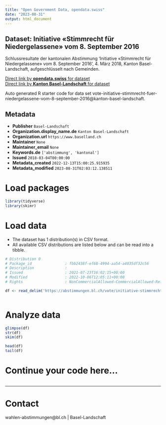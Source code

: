 ```yaml
---
title: "Open Government Data, opendata.swiss"
date: "2023-08-31"
output: html_document
---
```


## Dataset: Initiative «Stimmrecht für Niedergelassene» vom 8. September 2016

Schlussresultate der kantonalen Abstimmung 'Initiative «Stimmrecht für Niedergelassene» vom 8. September 2016', 4. März 2018, Kanton Basel-Landschaft, aufgeschlüsselt nach Gemeinden.

[Direct link by **opendata.swiss** for dataset](https://opendata.swiss/de/dataset/initiative-stimmrecht-fur-niedergelassene-vom-8-september-2016)<br>
[Direct link by **Kanton Basel-Landschaft** for dataset](https://abstimmungen.bl.ch/vote/initiative-stimmrecht-fuer-niedergelassene-vom-8-september-2016/data)

Auto generated R starter code for data set vote-initiative-stimmrecht-fuer-niedergelassene-vom-8-september-2016@kanton-basel-landschaft.

## Metadata

- **Publisher** `Basel-Landschaft`
- **Organization.display_name.de** `Kanton Basel-Landschaft`
- **Organization.url** `https://www.baselland.ch`
- **Maintainer** `None`
- **Maintainer_email** `None`
- **Keywords.de** `['abstimmung', 'kantonal']`
- **Issued** `2018-03-04T00:00:00`
- **Metadata_created** `2022-12-13T15:00:25.915935`
- **Metadata_modified** `2023-08-31T02:03:12.138511`


# Load packages

```r

library(tidyverse)
library(skimr)

```

# Load data

-   The dataset has 1 distribution(s) in CSV format.
-   All available CSV distributions are listed below and can be read into a tibble.

```r

# Distribution 0
# Package_id               : fbb2438f-ef68-4994-aa54-a4035df32c56
# Description              : 
# Issued                   : 2021-07-23T16:02:15+00:00
# Modified                 : 2022-10-06T12:05:11+00:00
# Rights                   : NonCommercialAllowed-CommercialAllowed-ReferenceRequired

df <- read_delim('https://abstimmungen.bl.ch/vote/initiative-stimmrecht-fuer-niedergelassene-vom-8-september-2016/data-csv')



```

# Analyze data

```r

glimpse(df)
str(df)
skim(df)

head(df)
tail(df)

```

# Continue your code here...

```r

```

------------------------------------------------------------------------

# Contact

wahlen-abstimmungen@bl.ch | Basel-Landschaft
